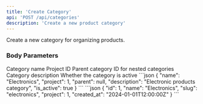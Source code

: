 ```yaml
---
title: 'Create Category'
api: 'POST /api/categories'
description: 'Create a new product category'
---
```


Create a new category for organizing products.

### Body Parameters

<ParamField body="name" type="string" required>
  Category name
</ParamField>

<ParamField body="project" type="integer" required>
  Project ID
</ParamField>

<ParamField body="parent" type="integer">
  Parent category ID for nested categories
</ParamField>

<ParamField body="description" type="string">
  Category description
</ParamField>

<ParamField body="is_active" type="boolean" default="true">
  Whether the category is active
</ParamField>

<RequestExample>
```json
{
  "name": "Electronics",
  "project": 1,
  "parent": null,
  "description": "Electronic products category",
  "is_active": true
}
```
</RequestExample>

<ResponseExample>
```json
{
  "id": 1,
  "name": "Electronics",
  "slug": "electronics",
  "project": 1,
  "created_at": "2024-01-01T12:00:00Z"
}
```
</ResponseExample> 